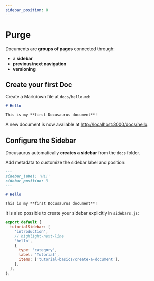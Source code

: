 ```yaml
---
sidebar_position: 8
---
```


# Purge

Documents are **groups of pages** connected through:

- a **sidebar**
- **previous/next navigation**
- **versioning**

## Create your first Doc

Create a Markdown file at `docs/hello.md`:

```md title="docs/hello.md"
# Hello

This is my **first Docusaurus document**!
```

A new document is now available at [http://localhost:3000/docs/hello](http://localhost:3000/docs/hello).

## Configure the Sidebar

Docusaurus automatically **creates a sidebar** from the `docs` folder.

Add metadata to customize the sidebar label and position:

```md title="docs/hello.md" {1-4}
---
sidebar_label: 'Hi!'
sidebar_position: 3
---

# Hello

This is my **first Docusaurus document**!
```

It is also possible to create your sidebar explicitly in `sidebars.js`:

```js title="sidebars.js"
export default {
  tutorialSidebar: [
    'introduction',
    // highlight-next-line
    'hello',
    {
      type: 'category',
      label: 'Tutorial',
      items: ['tutorial-basics/create-a-document'],
    },
  ],
};
```
